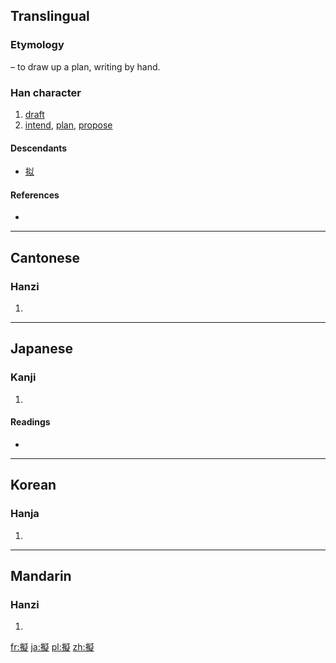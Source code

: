 {{also|儗|拟}}
==Translingual==
{{Hani-forms|[[拟]]|擬}}

===Etymology===
{{Han compound|手|alt1=扌|t1=hand|疑|ls=psc|c1=s|c2=p}} – to draw up a plan, writing by hand.

===Han character===
{{Han char|rn=64|rad=手|as=14|sn=17|four=5708<sub>1</sub>|canj=手心大人 (QPKO)|ids=⿰[[扌]][[疑]]}}

# [[draft]]
# [[intend]], [[plan]], [[propose]]

====Descendants====
* [[拟]]

====References====
* {{Han ref|kx=0460.170|dkj=12870|dj=0809.060|hdz=31975.040|uh=64EC|ud=25836|bh=C0C0|bd=49344}}

----

==Cantonese==

===Hanzi===
{{yue-hanzi|jyut=|y=[[yi5]]|sim=拟}}

# {{defn|lang=yue|sort=手14}}

----

==Japanese==

===Kanji===
{{ja-kanji|grade=c|rs=手14}}

# {{defn|lang=ja|sort=手14}}

====Readings====
* {{ja-readings|on=[[ぎ]] (gi)|kun=[[なぞらえる]] (nazoraeru), [[はかる]] (hakaru), [[まがい]] (magai)}}

----

==Korean==

===Hanja===
{{ko-hanja|hangeul=의|eumhun=|rv=ui|mr=ŭi|y=uy}}

# {{defn|lang=ko|sort=手14}}

----

==Mandarin==

===Hanzi===
{{cmn-hanzi|sim=拟|pin=[[nǐ]] ([[ni3]])|wg=ni<sup>3</sup>}}

# {{defn|lang=cmn|sort=手14}}

[[fr:擬]]
[[ja:擬]]
[[pl:擬]]
[[zh:擬]]